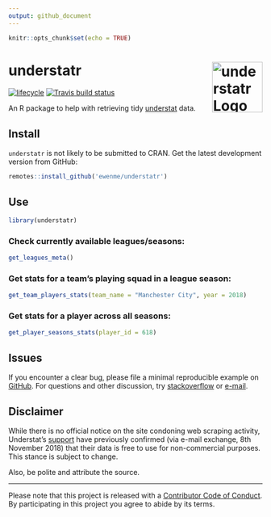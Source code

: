 ```yaml
---
output: github_document
---
```


```r
knitr::opts_chunk$set(echo = TRUE)
```

# understatr <img alt="understatr Logo" title="discogger" align="right" src="man/figures/understatr_logo.png" width="100" style="float:right;width:100px;"/>

[![lifecycle](https://img.shields.io/badge/lifecycle-experimental-orange.svg)](https://www.tidyverse.org/lifecycle/#experimental)
[![Travis build status](https://travis-ci.org/ewenme/understatr.svg?branch=master)](https://travis-ci.org/ewenme/understatr)

An R package to help with retrieving tidy [understat](https://understat.com/) data.

## Install

`understatr` is not likely to be submitted to CRAN. Get the latest development version from GitHub:

```r
remotes::install_github('ewenme/understatr')
```

## Use

```r
library(understatr)
```

### Check currently available leagues/seasons:

```r
get_leagues_meta()
```

### Get stats for a team's playing squad in a league season:

```r
get_team_players_stats(team_name = "Manchester City", year = 2018)
```

### Get stats for a player across all seasons:

```r
get_player_seasons_stats(player_id = 618)
```


## Issues

If you encounter a clear bug, please file a minimal reproducible example on [GitHub](https://github.com/ewenme/understatr/issues). For questions and other discussion, try [stackoverflow](https://stackoverflow.com/) or [e-mail](ewenhenderson@gmail.com).

## Disclaimer

While there is no official notice on the site condoning web scraping activity, Understat's [support](support@understat.com) have previously confirmed (via e-mail exchange, 8th November 2018) that their data is free to use for non-commercial purposes. This stance is subject to change. 

Also, be polite and attribute the source.

---
Please note that this project is released with a [Contributor Code of Conduct](CODE_OF_CONDUCT.md).
By participating in this project you agree to abide by its terms.
